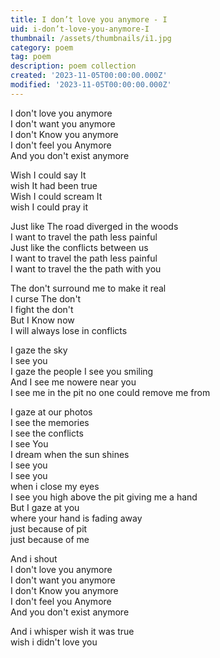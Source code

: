 ```yaml
---
title: I don’t love you anymore - I
uid: i-don’t-love-you-anymore-I
thumbnail: /assets/thumbnails/i1.jpg
category: poem
tag: poem 
description: poem collection
created: '2023-11-05T00:00:00.000Z'
modified: '2023-11-05T00:00:00.000Z'
---
```




I don't love you anymore  
I don't want you anymore  
I don't Know you anymore  
I don't feel you Anymore  
And you don't exist anymore  

Wish I could say It  
wish It had been true  
Wish I could scream It  
wish I could pray it  

Just like The road diverged in the woods  
I want to travel the path less painful  
Just like the conflicts between us  
I want to travel the path less painful  
I want to travel the the path with you  

The don't surround me to make it real  
I curse The don't  
I fight the don't  
But I Know now  
I will always lose in conflicts  

I gaze the sky  
I see you  
I gaze the people I see you smiling  
And I see me nowere near you  
I see me in the pit no one could remove me from  

I gaze at our photos  
I see the memories  
I see the conflicts  
I see You  
I dream when the sun shines  
I see you  
I see you  
when i close my eyes  
I see you high above the pit giving me a hand  
But I gaze at you  
where your hand is fading away  
just because of pit  
just because of me  

And i shout  
I don't love you anymore  
I don't want you anymore  
I don't Know you anymore  
I don't feel you Anymore  
And you don't exist anymore  

And i whisper wish it was true  
wish i didn't love you
